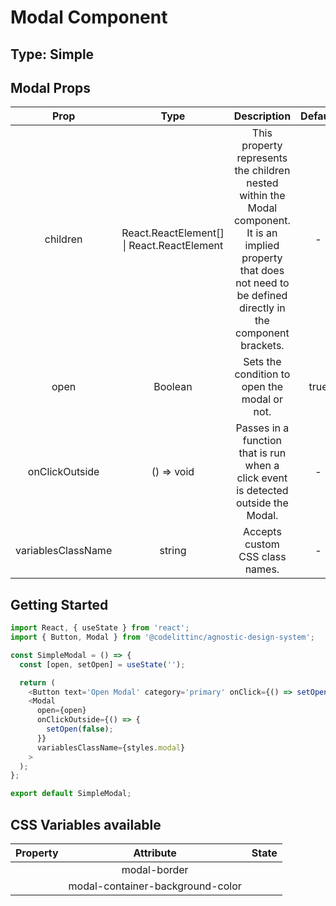 # Modal Component

## Type: Simple

## Modal Props

|         Prop         |                    Type                    |                                                                                  Description                                                                              | Default | Mandatory |
| :------------------: | :----------------------------------------: |   :--------------------------------------------------------------------------------------------------------------------------------------------------------------------:  | :-----: | :-------: |
|       children       | React.ReactElement[] \| React.ReactElement |   This property represents the children nested within the Modal component. It is an implied property that does not need to be defined directly in the component brackets. |    -    |   false   |
|         open         |                   Boolean                  |                     Sets the condition to open the modal or not.                                                                                                          |   true  |    true   |
|    onClickOutside    |                  () => void                | Passes in a function that is run when a click event is detected outside the Modal.                                                                                        |    -    |    true   |
|  variablesClassName  |                    string                  |                           Accepts custom CSS class names.                                                                                                                 |    -    |   false   |

## Getting Started

```javascript
import React, { useState } from 'react';
import { Button, Modal } from '@codelittinc/agnostic-design-system';

const SimpleModal = () => {
  const [open, setOpen] = useState('');

  return (
    <Button text='Open Modal' category='primary' onClick={() => setOpen(true)} />
    <Modal
      open={open}
      onClickOutside={() => {
        setOpen(false);
      }}
      variablesClassName={styles.modal}
    >
  );
};

export default SimpleModal;
```

## CSS Variables available

|  Property   |            Attribute             |         State        |
| :---------: | :------------------------------: | :------------------: |
|             |          modal-border            |                      |
|             | modal-container-background-color |                      |